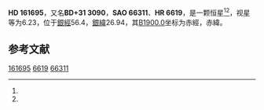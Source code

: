 {{Starbox begin
| name = HD 161695
}}
{{Starbox observe
| epoch = [[J2000.0|J2000.0]]
| constell = {{星座名待查}}<ref name=SIMBAD>{{cite web
 | url=http://simbad.u-strasbg.fr/simbad/sim-id?Ident=HR+6619
 | title=Pulsating variable Star
 | publisher=Centre de Données astronomiques de Strasbourg
 | work=SIMBAD
 | accessdate=2012-07-13
 | archive-date=2016-03-17
 | archive-url=https://web.archive.org/web/20160317093538/http://simbad.u-strasbg.fr/simbad/sim-id?Ident=HR+6619
 | dead-url=no
 }}</ref><ref name=DATA>{{cite web
 | url=http://vizier.u-strasbg.fr/viz-bin/VizieR-5?-out.add=.&-source=5050&-corr=PK=HR&-out.max=9999&HR=6619
 | title=VizieR Detailed Page
 | accessdate=2012-07-13
 | archive-date=2016-03-04
 | archive-url=https://web.archive.org/web/20160304232723/http://vizier.u-strasbg.fr/viz-bin/VizieR-5?-out.add=.&-source=5050&-corr=PK=HR&-out.max=9999&HR=6619
 | dead-url=no
 }}</ref>
| 星官 = 
| ra = {{RA|17|45|40.3}}<ref name=SIMBAD /><ref name=DATA />
| dec = {{DEC|+31|30|17}}<ref name=SIMBAD /><ref name=DATA />
| appmag_v = 6.23<ref name=SIMBAD /><ref name=DATA />
}}
{{Starbox character
| class = A0Ib<ref name=SIMBAD /><ref name=DATA />
| b-v = 0<ref name=SIMBAD /><ref name=DATA />
| u-b = -0.22<ref name=SIMBAD /><ref name=DATA />
| r-i = <ref name=SIMBAD /><ref name=DATA />
| variable = 
}}
{{Starbox astrometry
| radial_v = -0.22
| prop_mo_ra = 2
| parallax = 
| p_error = 
}}
{{Starbox catalog
| names =BD+31 3090，[[SAO星表|SAO]] 66311，[[HD星表|HD]] 161695，[[HR星表|HR]] 6619}}
{{Starbox reference |Simbad=HR+6619}}
{{Starbox end}}

'''HD 161695'''，又名'''BD+31 3090'''，'''SAO 66311'''、'''HR 6619'''，是一颗恒星<ref name=SIMBAD /><ref name=DATA />，视星等为6.23，位于[[銀道座標系|銀經]]56.4，[[銀道座標系|銀緯]]26.94，其[[B1900.0|B1900.0]]坐标为赤經{{RA|17|41|54.5}}，赤緯{{DEC|+31|26.94|39}}。

== 参考文献 ==
{{reflist}}

{{star-stub}}

[[Category:HD和HDE天體|161695]]
[[Category:HR天體|6619]]
[[Category:SAO天體|66311]]